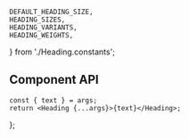 
    DEFAULT_HEADING_SIZE,
    HEADING_SIZES,
    HEADING_VARIANTS,
    HEADING_WEIGHTS,
} from './Heading.constants';

<Meta component={Heading} title="Components/Heading" />

<Title>Heading</Title>

## Component API

<ArgsTable of={Heading} />

    const { text } = args;
    return <Heading {...args}>{text}</Heading>;
};

<Canvas hidden>
    <Story
        name="Default"
        args={{
            size: DEFAULT_HEADING_SIZE,
            variant: 'h6',
            weight: 'bold',
            text: 'Lorem Ipsum Dolor',
        }}
        argTypes={{
            size: {
                control: {
                    type: 'select',
                    options: HEADING_SIZES,
                },
            },
            variant: {
                control: {
                    type: 'select',
                    options: HEADING_VARIANTS,
                },
            },
            weight: {
                control: {
                    type: 'select',
                    options: HEADING_WEIGHTS,
                },
            },
        }}
    >
        {Template.bind({})}
    </Story>
</Canvas>
